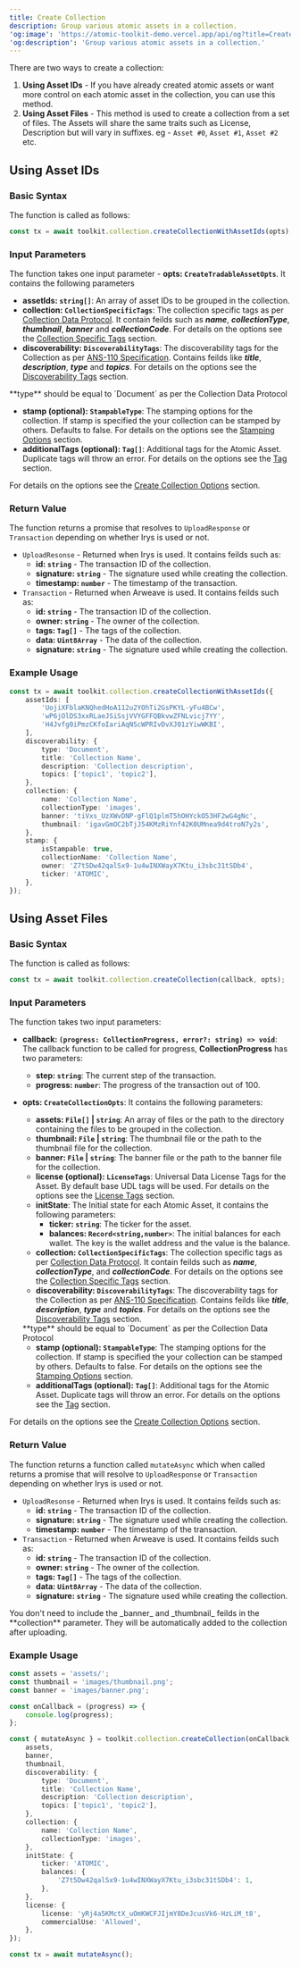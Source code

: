 ```yaml
---
title: Create Collection
description: Group various atomic assets in a collection.
'og:image': 'https://atomic-toolkit-demo.vercel.app/api/og?title=Create%20Collection'
'og:description': 'Group various atomic assets in a collection.'
---
```


There are two ways to create a collection:

1. **Using Asset IDs** - If you have already created atomic assets or want more control on each atomic asset in the collection, you can use this method.
2. **Using Asset Files** - This method is used to create a collection from a set of files. The Assets will share the same traits such as License, Description but will vary in suffixes. eg - `Asset #0`, `Asset #1`, `Asset #2` etc.

## Using Asset IDs

### Basic Syntax

The function is called as follows:

```ts
const tx = await toolkit.collection.createCollectionWithAssetIds(opts);
```

### Input Parameters

The function takes one input parameter - **opts: `CreateTradableAssetOpts`**. It contains the following parameters

-   **assetIds: `string[]`**: An array of asset IDs to be grouped in the collection.
-   **collection: `CollectionSpecificTags`**: The collection specific tags as per [Collection Data Protocol](https://specs.arweave.dev/?tx=4zqtz8-U4LNKjFU4gZ28oKkV6bTlfzJiguqjbMl9R4Q). It contain feilds such as **_name_**, **_collectionType_**, **_thumbnail_**, **_banner_** and **_collectionCode_**. For details on the options see the [Collection Specific Tags](/types-reference/tags/collection-specific) section.
-   **discoverability: `DiscoverabilityTags`**: The discoverability tags for the Collection as per [ANS-110 Specification](https://specs.arweave.dev/#/view/SYHBhGAmBo6fgAkINNoRtumOzxNB8-JFv2tPhBuNk5c). Contains feilds like **_title_**, **_description_**, **_type_** and **_topics_**. For details on the options see the [Discoverability Tags](/types-reference/tags/discoverability) section.

<Note>
    **type** should be equal to `Document` as per the Collection Data Protocol
</Note>

-   **stamp (optional): `StampableType`**: The stamping options for the collection. If stamp is specified the your collection can be stamped by others. Defaults to false. For details on the options see the [Stamping Options](/types-reference/collection#stampable-type) section.
-   **additionalTags (optional): `Tag[]`**: Additional tags for the Atomic Asset. Duplicate tags will throw an error. For details on the options see the [Tag](/types-reference/atomic-asset#tag-type) section.

For details on the options see the [Create Collection Options](/types-reference/collection#create-collection-with-asset-ids) section.

### Return Value

The function returns a promise that resolves to `UploadResponse` or `Transaction` depending on whether Irys is used or not.

-   `UploadResonse` - Returned when Irys is used. It contains feilds such as:
    -   **id: `string`** - The transaction ID of the collection.
    -   **signature: `string`** - The signature used while creating the collection.
    -   **timestamp: `number`** - The timestamp of the transaction.
-   `Transaction` - Returned when Arweave is used. It contains feilds such as:
    -   **id: `string`** - The transaction ID of the collection.
    -   **owner: `string`** - The owner of the collection.
    -   **tags: `Tag[]`** - The tags of the collection.
    -   **data: `Uint8Array`** - The data of the collection.
    -   **signature: `string`** - The signature used while creating the collection.

### Example Usage

```ts
const tx = await toolkit.collection.createCollectionWithAssetIds({
    assetIds: [
        'UojiXFblaKNQhedHoA112u2YOhTi2GsPKYL-yFu4BCw',
        'wP6jOlDS3xxRLaeJSiSsjVVYGFFQBkvwZFNLvicj7YY',
        'H4Jvfg0iPmzCKfoIariAqNScWPRIvDvXJ01zYiwWKBI',
    ],
    discoverability: {
        type: 'Document',
        title: 'Collection Name',
        description: 'Collection description',
        topics: ['topic1', 'topic2'],
    },
    collection: {
        name: 'Collection Name',
        collectionType: 'images',
        banner: 'tiVxs_UzXWvDNP-gFlQ1plmT5hOHYckO53HF2wG4gNc',
        thumbnail: 'igavGmOC2bTjJ54KMzRiYnf42K0UMnea9d4troN7y2s',
    },
    stamp: {
        isStampable: true,
        collectionName: 'Collection Name',
        owner: 'Z7t5Dw42qalSx9-1u4wINXWayX7Ktu_i3sbc31tSDb4',
        ticker: 'ATOMIC',
    },
});
```

## Using Asset Files

### Basic Syntax

The function is called as follows:

```ts
const tx = await toolkit.collection.createCollection(callback, opts);
```

### Input Parameters

The function takes two input parameters:

-   **callback: `(progress: CollectionProgress, error?: string) => void`**: The callback function to be called for progress, **CollectionProgress** has two parameters:
    -   **step: `string`**: The current step of the transaction.
    -   **progress: `number`**: The progress of the transaction out of 100.
-   **opts: `CreateCollectionOpts`**: It contains the following parameters:

    -   **assets: `File[]` | `string`**: An array of files or the path to the directory containing the files to be grouped in the collection.
    -   **thumbnail: `File` | `string`**: The thumbnail file or the path to the thumbnail file for the collection.
    -   **banner: `File` | `string`**: The banner file or the path to the banner file for the collection.
    -   **license (optional): `LicenseTags`**: Universal Data License Tags for the Asset. By default base UDL tags will be used. For details on the options see the [License Tags](/types-reference/tags/udl) section.
    -   **initState**: The Initial state for each Atomic Asset, it contains the following parameters:
        -   **ticker: `string`**: The ticker for the asset.
        -   **balances: `Record<string,number>`**: The initial balances for each wallet. The key is the wallet address and the value is the balance.
    -   **collection: `CollectionSpecificTags`**: The collection specific tags as per [Collection Data Protocol](https://specs.arweave.dev/?tx=4zqtz8-U4LNKjFU4gZ28oKkV6bTlfzJiguqjbMl9R4Q). It contain feilds such as **_name_**, **_collectionType_**, and **_collectionCode_**. For details on the options see the [Collection Specific Tags](/types-reference/tags/collection-specific) section.
    -   **discoverability: `DiscoverabilityTags`**: The discoverability tags for the Collection as per [ANS-110 Specification](https://specs.arweave.dev/#/view/SYHBhGAmBo6fgAkINNoRtumOzxNB8-JFv2tPhBuNk5c). Contains feilds like **_title_**, **_description_**, **_type_** and **_topics_**. For details on the options see the [Discoverability Tags](/types-reference/tags/discoverability) section.

    <Note>
        **type** should be equal to `Document` as per the Collection Data
        Protocol
    </Note>

    -   **stamp (optional): `StampableType`**: The stamping options for the collection. If stamp is specified the your collection can be stamped by others. Defaults to false. For details on the options see the [Stamping Options](/types-reference/collection#stampable-type) section.
    -   **additionalTags (optional): `Tag[]`**: Additional tags for the Atomic Asset. Duplicate tags will throw an error. For details on the options see the [Tag](/types-reference/atomic-asset#tag-type) section.

For details on the options see the [Create Collection Options](/types-reference/collection#create-collection-with-assets) section.

### Return Value

The function returns a function called `mutateAsync` which when called returns a promise that will resolve to `UploadResponse` or `Transaction` depending on whether Irys is used or not.

-   `UploadResonse` - Returned when Irys is used. It contains feilds such as:
    -   **id: `string`** - The transaction ID of the collection.
    -   **signature: `string`** - The signature used while creating the collection.
    -   **timestamp: `number`** - The timestamp of the transaction.
-   `Transaction` - Returned when Arweave is used. It contains feilds such as:
    -   **id: `string`** - The transaction ID of the collection.
    -   **owner: `string`** - The owner of the collection.
    -   **tags: `Tag[]`** - The tags of the collection.
    -   **data: `Uint8Array`** - The data of the collection.
    -   **signature: `string`** - The signature used while creating the collection.

<Note>
    You don't need to include the _banner_ and _thumbnail_ feilds in the
    **collection** parameter. They will be automatically added to the collection
    after uploading.
</Note>

### Example Usage

```ts
const assets = 'assets/';
const thumbnail = 'images/thumbnail.png';
const banner = 'images/banner.png';

const onCallback = (progress) => {
    console.log(progress);
};

const { mutateAsync } = toolkit.collection.createCollection(onCallback, {
    assets,
    banner,
    thumbnail,
    discoverability: {
        type: 'Document',
        title: 'Collection Name',
        description: 'Collection description',
        topics: ['topic1', 'topic2'],
    },
    collection: {
        name: 'Collection Name',
        collectionType: 'images',
    },
    initState: {
        ticker: 'ATOMIC',
        balances: {
            'Z7t5Dw42qalSx9-1u4wINXWayX7Ktu_i3sbc31tSDb4': 1,
        },
    },
    license: {
        license: 'yRj4a5KMctX_uOmKWCFJIjmY8DeJcusVk6-HzLiM_t8',
        commercialUse: 'Allowed',
    },
});

const tx = await mutateAsync();
```
